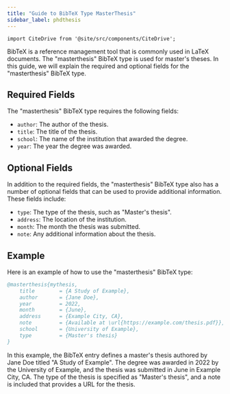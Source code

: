 ```yaml
---
title: "Guide to BibTeX Type MasterThesis"
sidebar_label: phdthesis
---
```


```mdx-code-block
import CiteDrive from '@site/src/components/CiteDrive';
```

BibTeX is a reference management tool that is commonly used in LaTeX documents. The "masterthesis" BibTeX type is used for master's theses. In this guide, we will explain the required and optional fields for the "masterthesis" BibTeX type.

<CiteDrive/>

## Required Fields

The "masterthesis" BibTeX type requires the following fields:

-   `author`: The author of the thesis.
-   `title`: The title of the thesis.
-   `school`: The name of the institution that awarded the degree.
-   `year`: The year the degree was awarded.

## Optional Fields

In addition to the required fields, the "masterthesis" BibTeX type also has a number of optional fields that can be used to provide additional information. These fields include:

-   `type`: The type of the thesis, such as "Master's thesis".
-   `address`: The location of the institution.
-   `month`: The month the thesis was submitted.
-   `note`: Any additional information about the thesis.

## Example

Here is an example of how to use the "masterthesis" BibTeX type:



```bibtex
@masterthesis{mythesis,
	title        = {A Study of Example},
	author       = {Jane Doe},
	year         = 2022,
	month        = {June},
	address      = {Example City, CA},
	note         = {Available at \url{https://example.com/thesis.pdf}},
	school       = {University of Example},
	type         = {Master's thesis}
}

```

In this example, the BibTeX entry defines a master's thesis authored by Jane Doe titled "A Study of Example". The degree was awarded in 2022 by the University of Example, and the thesis was submitted in June in Example City, CA. The type of the thesis is specified as "Master's thesis", and a note is included that provides a URL for the thesis.